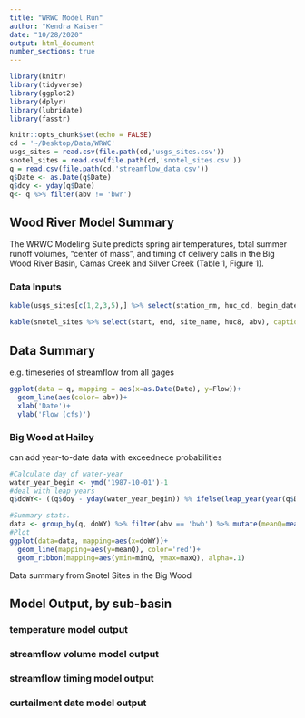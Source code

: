 ```yaml
---
title: "WRWC Model Run"
author: "Kendra Kaiser"
date: "10/28/2020"
output: html_document
number_sections: true
---
```


```r
library(knitr)
library(tidyverse)
library(ggplot2)
library(dplyr)
library(lubridate)
library(fasstr)

knitr::opts_chunk$set(echo = FALSE)
cd = '~/Desktop/Data/WRWC'
usgs_sites = read.csv(file.path(cd,'usgs_sites.csv'))
snotel_sites = read.csv(file.path(cd,'snotel_sites.csv'))
q = read.csv(file.path(cd,'streamflow_data.csv'))
q$Date <- as.Date(q$Date)
q$doy <- yday(q$Date)
q<- q %>% filter(abv != 'bwr')
```

## Wood River Model Summary

The WRWC Modeling Suite predicts spring air temperatures, total summer runoff volumes, "center of mass", and timing of delivery calls in the Big Wood River Basin, Camas Creek and Silver Creek (Table 1, Figure 1). 

### Data Inputs
```r
kable(usgs_sites[c(1,2,3,5),] %>% select(station_nm, huc_cd, begin_date, end_date, abv), caption = "USGS Sites")

kable(snotel_sites %>% select(start, end, site_name, huc8, abv), caption = "Snotel Sites")
```

## Data Summary
e.g. timeseries of streamflow from all gages
```r
ggplot(data = q, mapping = aes(x=as.Date(Date), y=Flow))+
  geom_line(aes(color= abv))+
  xlab('Date')+
  ylab('Flow (cfs)')
```

### Big Wood at Hailey
can add year-to-date data with exceednece probabilities

```r
#Calculate day of water-year
water_year_begin <- ymd('1987-10-01')-1
#deal with leap years
q$doWY<- ((q$doy - yday(water_year_begin)) %% ifelse(leap_year(year(q$Date)), 366, 365)) +1

#Summary stats.
data <- group_by(q, doWY) %>% filter(abv == 'bwb') %>% mutate(meanQ=mean(Flow), maxQ=max(Flow), minQ=min(Flow))
#Plot
ggplot(data=data, mapping=aes(x=doWY))+
  geom_line(mapping=aes(y=meanQ), color='red')+
  geom_ribbon(mapping=aes(ymin=minQ, ymax=maxQ), alpha=.1)
```

Data summary from Snotel Sites in the Big Wood

## Model Output, by sub-basin
### temperature model output
### streamflow volume model output
### streamflow timing model output
### curtailment date model output 
